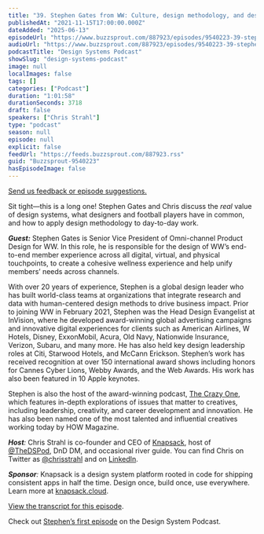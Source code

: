 ```yaml
---
title: "39. Stephen Gates from WW: Culture, design methodology, and design system ROI"
publishedAt: "2021-11-15T17:00:00.000Z"
dateAdded: "2025-06-13"
episodeUrl: "https://www.buzzsprout.com/887923/episodes/9540223-39-stephen-gates-from-ww-culture-design-methodology-and-design-system-roi.mp3"
audioUrl: "https://www.buzzsprout.com/887923/episodes/9540223-39-stephen-gates-from-ww-culture-design-methodology-and-design-system-roi.mp3"
podcastTitle: "Design Systems Podcast"
showSlug: "design-systems-podcast"
image: null
localImages: false
tags: []
categories: ["Podcast"]
duration: "1:01:58"
durationSeconds: 3718
draft: false
speakers: ["Chris Strahl"]
type: "podcast"
season: null
episode: null
explicit: false
feedUrl: "https://feeds.buzzsprout.com/887923.rss"
guid: "Buzzsprout-9540223"
hasEpisodeImage: false
---
```

[Send us feedback or episode suggestions.](https://www.buzzsprout.com/twilio/text_messages/887923/open_sms)

Sit tight—this is a long one! Stephen Gates and Chris discuss the _real_ value of design systems, what designers and football players have in common, and how to apply design methodology to day-to-day work.

**_Guest:_** Stephen Gates is Senior Vice President of Omni-channel Product Design for WW. In this role, he is responsible for the design of WW’s end-to-end member experience across all digital, virtual, and physical touchpoints, to create a cohesive wellness experience and help unify members’ needs across channels.

With over 20 years of experience, Stephen is a global design leader who has built world-class teams at organizations that integrate research and data with human-centered design methods to drive business impact. Prior to joining WW in February 2021, Stephen was the Head Design Evangelist at InVision, where he developed award-winning global advertising campaigns and innovative digital experiences for clients such as American Airlines, W Hotels, Disney, ExxonMobil, Acura, Old Navy, Nationwide Insurance, Verizon, Subaru, and many more. He has also held key design leadership roles at Citi, Starwood Hotels, and McCann Erickson. Stephen’s work has received recognition at over 150 international award shows including honors for Cannes Cyber Lions, Webby Awards, and the Web Awards. His work has also been featured in 10 Apple keynotes.

Stephen is also the host of the award-winning podcast, [The Crazy One](https://thecrazy1.com/), which features in-depth explorations of issues that matter to creatives, including leadership, creativity, and career development and innovation. He has also been named one of the most talented and influential creatives working today by HOW Magazine.

**_Host_**_:_ Chris Strahl is co-founder and CEO of [Knapsack](https://www.knapsack.cloud/), host of [@TheDSPod](https://twitter.com/thedspod), DnD DM, and occasional river guide. You can find Chris on Twitter as [@chrisstrahl](https://twitter.com/chrisstrahl) and on [LinkedIn](https://www.linkedin.com/in/chrisstrahl/).

**_Sponsor_**_:_ Knapsack is a design system platform rooted in code for shipping consistent apps in half the time. Design once, build once, use everywhere. Learn more at [knapsack.cloud](https://www.knapsack.cloud/).

[View the transcript for this episode](http://knapsack.cloud/blog/dsp-stephen-gates-2).

Check out [Stephen’s first episode](https://www.designsystemspodcast.com/episodes/episode/49671b13/15-stephen-gates-what-are-you-doing-about-the-people-and-trust-aspects-of-your-design-system) on the Design System Podcast.
